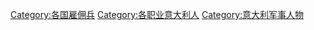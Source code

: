[[Category:各国雇佣兵|Category:各国雇佣兵]]
[[Category:各职业意大利人|Category:各职业意大利人]]
[[Category:意大利军事人物|Category:意大利军事人物]]